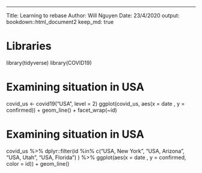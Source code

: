 ---
Title: Learning to rebase
Author: Will Nguyen
Date: 23/4/2020
output:
    bookdown::html_document2
keep_md: true

# Libraries
library(tidyverse)
library(COVID19)

# Examining situation in USA
covid_us <- covid19("USA", level = 2)
ggplot(covid_us, aes(x = date , y = confirmed)) +
  geom_line() +
  facet_wrap(~id)
  
# Examining situation in USA
covid_us %>% dplyr::filter(id %in%
                                  c("USA, New York",
                                  "USA, Arizona",
                                  "USA, Utah",
                                  "USA, Florida")
                                  ) %>%
ggplot(aes(x = date , y = confirmed, color = id)) +
  geom_line()  